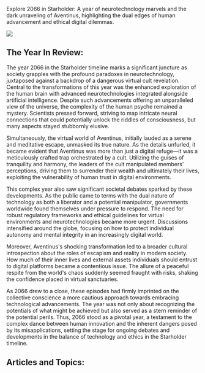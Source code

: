 Explore 2066 in Starholder: A year of neurotechnology marvels and the dark unraveling of Aventinus, highlighting the dual edges of human advancement and ethical digital dilemmas.

![](https://drbs5yklwtho3.cloudfront.net/images/1752611157097-29r9zy5rt4j-image.jpg)

## The Year In Review:

The year 2066 in the Starholder timeline marks a significant juncture as society grapples with the profound paradoxes in neurotechnology, juxtaposed against a backdrop of a dangerous virtual cult revelation. Central to the transformations of this year was the enhanced exploration of the human brain with advanced neurotechnologies integrated alongside artificial intelligence. Despite such advancements offering an unparalleled view of the universe, the complexity of the human psyche remained a mystery. Scientists pressed forward, striving to map intricate neural connections that could potentially unlock the riddles of consciousness, but many aspects stayed stubbornly elusive.

Simultaneously, the virtual world of Aventinus, initially lauded as a serene and meditative escape, unmasked its true nature. As the details unfurled, it became evident that Aventinus was more than just a digital refuge—it was a meticulously crafted trap orchestrated by a cult. Utilizing the guises of tranquility and harmony, the leaders of the cult manipulated members' perceptions, driving them to surrender their wealth and ultimately their lives, exploiting the vulnerability of human trust in digital environments.

This complex year also saw significant societal debates sparked by these developments. As the public came to terms with the dual nature of technology as both a liberator and a potential manipulator, governments worldwide found themselves under pressure to respond. The need for robust regulatory frameworks and ethical guidelines for virtual environments and neurotechnologies became more urgent. Discussions intensified around the globe, focusing on how to protect individual autonomy and mental integrity in an increasingly digital world.

Moreover, Aventinus's shocking transformation led to a broader cultural introspection about the roles of escapism and reality in modern society. How much of their inner lives and external assets individuals should entrust to digital platforms became a contentious issue. The allure of a peaceful respite from the world's chaos suddenly seemed fraught with risks, shaking the confidence placed in virtual sanctuaries.

As 2066 drew to a close, these episodes had firmly imprinted on the collective conscience a more cautious approach towards embracing technological advancements. The year was not only about recognizing the potentials of what might be achieved but also served as a stern reminder of the potential perils. Thus, 2066 stood as a pivotal year, a testament to the complex dance between human innovation and the inherent dangers posed by its misapplications, setting the stage for ongoing debates and developments in the balance of technology and ethics in the Starholder timeline.

## Articles and Topics:
